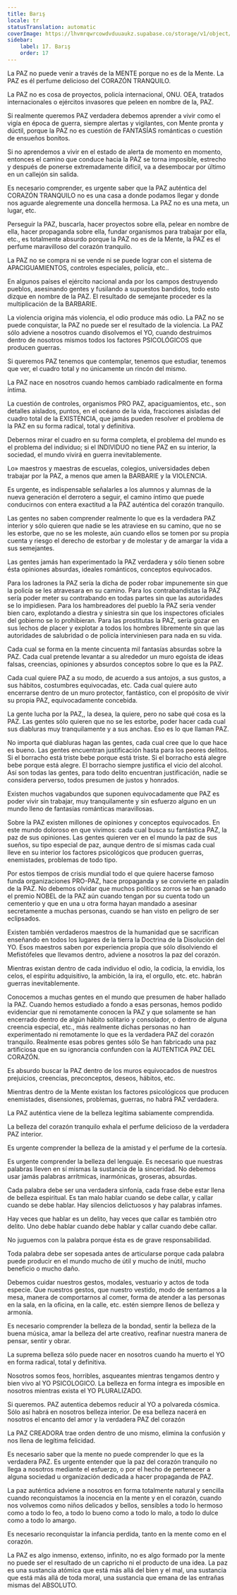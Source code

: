 ```yaml
---
title: Barış
locale: tr
statusTranslation: automatic
coverImage: https://lhvmrqwrcowdvduuaukz.supabase.co/storage/v1/object/public/strapi-uploads/small_cover-educacion-fundamental.webp-2d51a7828a2b1309555be27f7e2a61a0.webp
sidebar:
    label: 17. Barış
    order: 17
---
```

La PAZ no puede venir a través de la MENTE porque no es de la Mente. La PAZ es él perfume delicioso del CORAZÓN TRANQUILO.

La PAZ no es cosa de proyectos, policía internacional, ONU. OEA, tratados internacionales o ejércitos invasores que peleen en nombre de la, PAZ.

Si realmente queremos PAZ verdadera debemos aprender a vivir como el vigía en época de guerra, siempre alertas y vigilantes, con Mente pronta y dúctil, porque la PAZ no es cuestión de FANTASÍAS románticas o cuestión de ensueños bonitos.

Si no aprendemos a vivir en el estado de alerta de momento en momento, entonces el camino que conduce hacia la PAZ se torna imposible, estrecho y después de ponerse extremadamente difícil, va a desembocar por último en un callejón sin salida.

Es necesario comprender, es urgente saber que la PAZ auténtica del CORAZÓN TRANQUILO no es una casa a donde podamos llegar y donde nos aguarde alegremente una doncella hermosa. La PAZ no es una meta, un lugar, etc.

Perseguir la PAZ, buscarla, hacer proyectos sobre ella, pelear en nombre de ella, hacer propaganda sobre ella, fundar organismos para trabajar por ella, etc., es totalmente absurdo porque la PAZ no es de la Mente, la PAZ es el perfume maravilloso del corazón tranquilo.

La PAZ no se compra ni se vende ni se puede lograr con el sistema de APACIGUAMIENTOS, controles especiales, policía, etc..

En algunos países el ejército nacional anda por los campos destruyendo pueblos, asesinando gentes y fusilando a supuestos bandidos, todo esto dizque en nombre de la PAZ. El resultado de semejante proceder es la multiplicación de la BARBARIE.

La violencia origina más violencia, el odio produce más odio. La PAZ no se puede conquistar, la PAZ no puede ser el resultado de la violencia. La PAZ sólo adviene a nosotros cuando disolvemos el YO, cuando destruimos dentro de nosotros mismos todos los factores PSICOLÓGICOS que producen guerras.

Si queremos PAZ tenemos que contemplar, tenemos que estudiar, tenemos que ver, el cuadro total y no únicamente un rincón del mismo.

La PAZ nace en nosotros cuando hemos cambiado radicalmente en forma íntima.

La cuestión de controles, organismos PRO PAZ, apaciguamientos, etc., son detalles aislados, puntos, en el océano de la vida, fracciones aisladas del cuadro total de la EXISTENCIA, que jamás pueden resolver el problema de la PAZ en su forma radical, total y definitiva.

Debernos mirar el cuadro en su forma completa, el problema del mundo es el problema del individuo; si el INDIVIDUO no tiene PAZ en su interior, la sociedad, el mundo vivirá en guerra inevitablemente.

Lo» maestros y maestras de escuelas, colegios, universidades deben trabajar por la PAZ, a menos que amen la BARBARIE y la VIOLENCIA.

Es urgente, es indispensable señalarles a los alumnos y alumnas de la nueva generación el derrotero a seguir, el camino íntimo que puede conducirnos con entera exactitud a la PAZ auténtica del corazón tranquilo.

Las gentes no saben comprender realmente lo que es la verdadera PAZ interior y sólo quieren que nadie se les atraviese en su camino, que no se les estorbe, que no se les moleste, aún cuando ellos se tomen por su propia cuenta y riesgo el derecho de estorbar y de molestar y de amargar la vida a sus semejantes.

Las gentes jamás han experimentado la PAZ verdadera y sólo tienen sobre ésta opiniones absurdas, ideales románticos, conceptos equivocados.

Para los ladrones la PAZ sería la dicha de poder robar impunemente sin que la policía se les atravesara en su camino. Para los contrabandistas la PAZ sería poder meter su contrabando en todas partes sin que las autoridades se lo impidiesen. Para los hambreadores del pueblo la PAZ seria vender bien caro, explotando a diestra y siniestra sin que los inspectores oficiales del gobierno se lo prohibieran. Para las prostitutas la PAZ, sería gozar en sus lechos de placer y explotar a todos los hombres libremente sin que las autoridades de salubridad o de policía interviniesen para nada en su vida.

Cada cual se forma en la mente cincuenta mil fantasías absurdas sobre la PAZ. Cada cual pretende levantar a su alrededor un muro egoísta de ideas falsas, creencias, opiniones y absurdos conceptos sobre lo que es la PAZ.

Cada cual quiere PAZ a su modo, de acuerdo a sus antojos, a sus gustos, a sus hábitos, costumbres equivocadas, etc. Cada cual quiere auto encerrarse dentro de un muro protector, fantástico, con el propósito de vivir su propia PAZ, equivocadamente concebida.

La gente lucha por la PAZ,, la desea, la quiere, pero no sabe qué cosa es la PAZ. Las gentes sólo quieren que no se les estorbe, poder hacer cada cual sus diabluras muy tranquilamente y a sus anchas. Eso es lo que llaman PAZ.

No importa qué diabluras hagan las gentes, cada cual cree que lo que hace es bueno. Las gentes encuentran justificación hasta para los peores delitos. Si el borracho está triste bebe porque está triste. Si el borracho está alegre bebe porque está alegre. El borracho siempre justifica el vicio del alcohol. Así son todas las gentes, para todo delito encuentran justificación, nadie se considera perverso, todos presumen de justos y honrados.

Existen muchos vagabundos que suponen equivocadamente que PAZ es poder vivir sin trabajar, muy tranquilamente y sin esfuerzo alguno en un mundo lleno de fantasías románticas maravillosas.

Sobre la PAZ existen millones de opiniones y conceptos equivocados. En este mundo doloroso en que vivimos: cada cual busca su fantástica PAZ, la paz de sus opiniones. Las gentes quieren ver en el mundo la paz de sus sueños, su tipo especial de paz, aunque dentro de sí mismas cada cual lleve en su interior los factores psicológicos que producen guerras, enemistades, problemas de todo tipo.

Por estos tiempos de crisis mundial todo el que quiere hacerse famoso funda organizaciones PRO-PAZ, hace propaganda y se convierte en paladín de la PAZ. No debemos olvidar que muchos políticos zorros se han ganado el premio NOBEL de la PAZ aún cuando tengan por su cuenta todo un cementerio y que en una u otra forma hayan mandado a asesinar secretamente a muchas personas, cuando se han visto en peligro de ser eclipsados.

Existen también verdaderos maestros de la humanidad que se sacrifican enseñando en todos los lugares de la tierra la Doctrina de la Disolución del YO. Esos maestros saben por experiencia propia que sólo disolviendo el Mefistófeles que llevamos dentro, adviene a nosotros la paz del corazón.

Mientras existan dentro de cada individuo el odio, la codicia, la envidia, los celos, el espíritu adquisitivo, la ambición, la ira, el orgullo, etc. etc. habrán guerras inevitablemente.

Conocemos a muchas gentes en el mundo que presumen de haber hallado la PAZ. Cuando hemos estudiado a fondo a esas personas, hemos podido evidenciar que ni remotamente conocen la PAZ y que solamente se han encerrado dentro de algún hábito solitario y consolador, o dentro de alguna creencia especial, etc., más realmente dichas personas no han experimentado ni remotamente lo que es la verdadera PAZ del corazón tranquilo. Realmente esas pobres gentes sólo Se han fabricado una paz artificiosa que en su ignorancia confunden con la AUTENTICA PAZ DEL CORAZÓN.

Es absurdo buscar la PAZ dentro de los muros equivocados de nuestros prejuicios, creencias, preconceptos, deseos, hábitos, etc.

Mientras dentro de la Mente existan los factores psicológicos que producen enemistades, disensiones, problemas, guerras, no habrá PAZ verdadera.

La PAZ auténtica viene de la belleza legítima sabiamente comprendida.

La belleza del corazón tranquilo exhala el perfume delicioso de la verdadera PAZ interior.

Es urgente comprender la belleza de la amistad y el perfume de la cortesía.

Es urgente comprender la belleza del lenguaje. Es necesario que nuestras palabras lleven en sí mismas la sustancia de la sinceridad. No debemos usar jamás palabras arrítmicas, inarmónicas, groseras, absurdas.

Cada palabra debe ser una verdadera sinfonía, cada frase debe estar llena de belleza espiritual. Es tan malo hablar cuando se debe callar, y callar cuando se debe hablar. Hay silencios delictuosos y hay palabras infames.

Hay veces que hablar es un delito, hay veces que callar es también otro delito. Uno debe hablar cuando debe hablar y callar cuando debe callar.

No juguemos con la palabra porque ésta es de grave responsabilidad.

Toda palabra debe ser sopesada antes de articularse porque cada palabra puede producir en el mundo mucho de útil y mucho de inútil, mucho beneficio o mucho daño.

Debemos cuidar nuestros gestos, modales, vestuario y actos de toda especie. Que nuestros gestos, que nuestro vestido, modo de sentamos a la mesa, manera de comportarnos al comer, forma de atender a las personas en la sala, en la oficina, en la calle, etc. estén siempre llenos de belleza y armonía.

Es necesario comprender la belleza de la bondad, sentir la belleza de la buena música, amar la belleza del arte creativo, reafinar nuestra manera de pensar, sentir y obrar.

La suprema belleza sólo puede nacer en nosotros cuando ha muerto el YO en forma radical, total y definitiva.

Nosotros somos feos, horribles, asqueantes mientras tengamos dentro y bien vivo al YO PSICOLOGICO. La belleza en forma íntegra es imposible en nosotros mientras exista el YO PLURALIZADO.

Si queremos. PAZ autentica debemos reducir al YO a polvareda cósmica. Sólo así habrá en nosotros belleza interior. De esa belleza nacerá en nosotros el encanto del amor y la verdadera PAZ del corazón

La PAZ CREADORA trae orden dentro de uno mismo, elimina la confusión y nos llena de legítima felicidad.

Es necesario saber que la mente no puede comprender lo que es la verdadera PAZ. Es urgente entender que la paz del corazón tranquilo no llega a nosotros mediante el esfuerzo, o por el hecho de pertenecer a alguna sociedad u organización dedicada a hacer propaganda de PAZ.

La paz auténtica adviene a nosotros en forma totalmente natural y sencilla cuando reconquistamos la inocencia en la mente y en el corazón, cuando nos volvemos como niños delicados y bellos, sensibles a todo lo hermoso como a todo lo feo, a todo lo bueno como a todo lo malo, a todo lo dulce como a todo lo amargo.

Es necesario reconquistar la infancia perdida, tanto en la mente como en el corazón.

La PAZ es algo inmenso, extenso, infinito, no es algo formado por la mente no puede ser el resultado de un capricho ni el producto de una idea. La paz es una sustancia atómica que está más allá del bien y el mal, una sustancia que está más allá de toda moral, una sustancia que emana de las entrañas mismas del ABSOLUTO.
